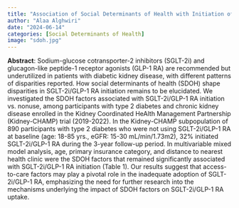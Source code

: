 ```yaml
---
title: "Association of Social Determinants of Health with Initiation of Novel Glucose-Lowering Drugs in Patients with Diabetes—A Post Hoc Analysis of the Kidney-CHAMP Trial"
author: "Alaa Alghwiri"
date: "2024-06-14"
categories: [Social Determinants of Health]
image: "sdoh.jpg"
---
```


**Abstract**: Sodium-glucose cotransporter-2 inhibitors (SGLT-2i) and glucagon-like peptide-1 receptor agonists (GLP-1 RA) are recommended but underutilized in patients with diabetic kidney disease, with different patterns of disparities reported. How social determinants of health (SDOH) shape disparities in SGLT-2i/GLP-1 RA initiation remains to be elucidated. We investigated the SDOH factors associated with SGLT-2i/GLP-1 RA initiation vs. nonuse, among participants with type 2 diabetes and chronic kidney disease enrolled in the Kidney Coordinated HeAlth Management Partnership (Kidney-CHAMP) trial (2019-2022). In the Kidney-CHAMP subpopulation of 890 participants with type 2 diabetes who were not using SGLT-2i/GLP-1 RA at baseline (age: 18-85 yrs., eGFR: 15-30 mL/min/1.73m2), 32% initiated SGLT-2i/GLP-1 RA during the 3-year follow-up period. In multivariable mixed model analysis, age, primary insurance category, and distance to nearest health clinic were the SDOH factors that remained significantly associated with SGLT-2i/GLP-1 RA initiation (Table 1). Our results suggest that access-to-care factors may play a pivotal role in the inadequate adoption of SGLT-2i/GLP-1 RA, emphasizing the need for further research into the mechanisms underlying the impact of SDOH factors on SGLT-2i/GLP-1 RA uptake.

